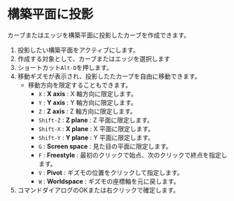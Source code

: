 

# 構築平面に投影

カーブまたはエッジを構築平面に投影したカーブを作成できます。

<Reference shortcut="Alt-D" command="" button="コマンドバー左" />

1. 投影したい構築平面をアクティブにします。
2. 作成する対象として、カーブまたはエッジを選択します
3. ショートカット`Alt-D`を押します。
4. 移動ギズモが表示され、投影したたカーブを自由に移動できます。
   - 移動方向を限定することもできます。
     - `X` : **X axis** : X 軸方向に限定します。
     - `Y` : **Y axis** : Y 軸方向に限定します。
     - `Z` : **Z axis** : Z 軸方向に限定します。
     - `Shift-Z` : **Z plane** : Z 平面に限定します。
     - `Shift-X` : **X plane** : X 平面に限定します。
     - `Shift-Y` : **Y plane** : Y 平面に限定します。
     - `G` : **Screen space** : 見た目の平面に限定します。
     - `F` : **Freestyle** : 最初のクリックで始点、次のクリックで終点を指定します。
     - `V` : **Pivot** : ギズモの位置をクリックして指定します。
     - `W` : **Worldspace** : ギズモの座標軸を元に戻します。
5. コマンドダイアログのOKまたは右クリックで確定します。
